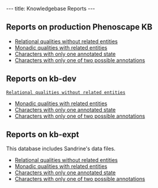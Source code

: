 ---
title: Knowledgebase Reports
---

==Reports on production Phenoscape KB==
* [http://kb.phenoscape.org/OBD-WS/statistics/consistencyreports/relationalqualitieswithoutrelatedentities Relational qualities without related entities]
* [http://kb.phenoscape.org/OBD-WS/statistics/consistencyreports/nonrelationalqualitieswithrelatedentities Monadic qualities with related entities]
* [http://kb.phenoscape.org/OBD-WS/statistics/consistencyreports/characterswithonlyoneannotatedstate Characters with only one annotated state]
* [http://kb.phenoscape.org/OBD-WS/statistics/consistencyreports/characterswithonlyoneoftwopossibleannotations Characters with only one of two possible annotations]
==Reports on kb-dev==
 [http://kb-dev.phenoscape.org/OBD-WS/statistics/consistencyreports/relationalqualitieswithoutrelatedentities Relational qualities without related entities]
* [http://kb-dev.phenoscape.org/OBD-WS/statistics/consistencyreports/nonrelationalqualitieswithrelatedentities Monadic qualities with related entities]
* [http://kb-dev.phenoscape.org/OBD-WS/statistics/consistencyreports/characterswithonlyoneannotatedstate Characters with only one annotated state]
* [http://kb-dev.phenoscape.org/OBD-WS/statistics/consistencyreports/characterswithonlyoneoftwopossibleannotations Characters with only one of two possible annotations]
==Reports on kb-expt== 
This database includes Sandrine's data files.
* [http://kb.phenoscape.org/OBD-WS/statistics/consistencyreports/relationalqualitieswithoutrelatedentities Relational qualities without related entities]
* [http://kb.phenoscape.org/obd-expt/statistics/consistencyreports/nonrelationalqualitieswithrelatedentities Monadic qualities with related entities]
* [http://kb.phenoscape.org/obd-expt/statistics/consistencyreports/characterswithonlyoneannotatedstate Characters with only one annotated state]
* [http://kb.phenoscape.org/obd-expt/statistics/consistencyreports/characterswithonlyoneoftwopossibleannotations Characters with only one of two possible annotations]